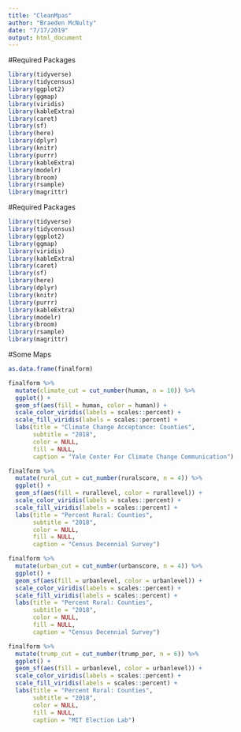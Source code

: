 ```yaml
---
title: "CleanMpas"
author: "Braeden McNulty"
date: "7/17/2019"
output: html_document
---
```


#Required Packages

```r
library(tidyverse)
library(tidycensus)
library(ggplot2)
library(ggmap)
library(viridis)
library(kableExtra)
library(caret)
library(sf)
library(here)
library(dplyr)
library(knitr)
library(purrr)
library(kableExtra)
library(modelr)
library(broom)
library(rsample)
library(magrittr)
```

#Required Packages

```r
library(tidyverse)
library(tidycensus)
library(ggplot2)
library(ggmap)
library(viridis)
library(kableExtra)
library(caret)
library(sf)
library(here)
library(dplyr)
library(knitr)
library(purrr)
library(kableExtra)
library(modelr)
library(broom)
library(rsample)
library(magrittr)
```

#Some Maps

```r
as.data.frame(finalform)
```

```r
finalform %>%
  mutate(climate_cut = cut_number(human, n = 10)) %>%
  ggplot() +
  geom_sf(aes(fill = human, color = human)) +
  scale_color_viridis(labels = scales::percent) +
  scale_fill_viridis(labels = scales::percent) +
  labs(title = "Climate Change Acceptance: Counties",
       subtitle = "2018",
       color = NULL,
       fill = NULL,
       caption = "Yale Center For Climate Change Communication")
```

```r
finalform %>%
  mutate(rural_cut = cut_number(ruralscore, n = 4)) %>% 
  ggplot() +
  geom_sf(aes(fill = rurallevel, color = rurallevel)) +
  scale_color_viridis(labels = scales::percent) +
  scale_fill_viridis(labels = scales::percent) +
  labs(title = "Percent Rural: Counties",
       subtitle = "2018",
       color = NULL,
       fill = NULL,
       caption = "Census Decennial Survey")
```

```r
finalform %>%
  mutate(urban_cut = cut_number(urbanscore, n = 4)) %>% 
  ggplot() +
  geom_sf(aes(fill = urbanlevel, color = urbanlevel)) +
  scale_color_viridis(labels = scales::percent) +
  scale_fill_viridis(labels = scales::percent) +
  labs(title = "Percent Rural: Counties",
       subtitle = "2018",
       color = NULL,
       fill = NULL,
       caption = "Census Decennial Survey")
```

```r
finalform %>%
  mutate(trump_cut = cut_number(trump_per, n = 6)) %>% 
  ggplot() +
  geom_sf(aes(fill = urbanlevel, color = urbanlevel)) +
  scale_color_viridis(labels = scales::percent) +
  scale_fill_viridis(labels = scales::percent) +
  labs(title = "Percent Rural: Counties",
       subtitle = "2018",
       color = NULL,
       fill = NULL,
       caption = "MIT Election Lab")
```
